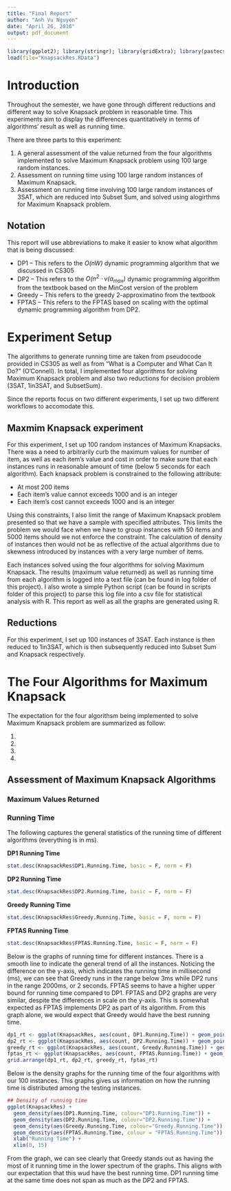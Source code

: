 ```yaml
---
title: "Final Report"
author: "Anh Vu Nguyen"
date: "April 26, 2016"
output: pdf_document
---
```

```r
library(ggplot2); library(stringr); library(gridExtra); library(pastecs)
load(file="KnapsackRes.RData")
```
# Introduction #  

Throughout the semester, we have gone through different reductions and different way to solve Knapsack problem in reasonable time. This experiments aim to display the differences quantitatively in terms of algorithms' result as well as running time.  

There are three parts to this experiment:

1. A general assessment of the value returned from the four algorithms implemented to solve Maximum Knapsack problem using 100 large random instances.  
2. Assessment on running time using 100 large random instances of Maximum Knapsack.  
3. Assessment on running time involving 100 large random instances of 3SAT, which are reduced into Subset Sum, and solved using alogirthms for Maximum Knapsack problem.  

## Notation ##
This report will use abbreviations to make it easier to know what algorithm that is being discussed:  

* DP1 -- This refers to the *$O(nW)$* dynamic programming algorithm that we discussed in CS305
* DP2 -- This refers to the *$O(n^2 \cdot v(a_{max})$* dynamic programming algorithm from the textbook based on the MinCost version of the problem
* Greedy -- This refers to the greedy 2-approximatino from the textbook
* FPTAS -- This refers to the FPTAS based on scaling with the optimal dynamic programming algorithm from DP2.  

# Experiment Setup #
The algorithms to generate running time are taken from pseudocode provided in CS305 as well as from "What is a Computer and What Can It Do?" (O'Connell). In total, I implemented four algorithms for solving Maximum Knapsack problem and also two reductions for decision problem (3SAT, 1in3SAT, and SubsetSum).  

Since the reports focus on two different experiments, I set up two different workflows to accomodate this. 

## Maxmim Knapsack experiment ##
For this experiment, I set up 100 random instances of Maximum Knapsacks. There was a need to arbitrarily curb the maximum values for number of item, as well as each item's value and cost in order to make sure that each instances runs in reasonable amount of time (below 5 seconds for each algorithm). Each knapsack problem is constrained to the following attribute:  

* At most 200 items
* Each item's value cannot exceeds 1000 and is an integer
* Each item's cost cannot exceeds 1000 and is an integer  

Using this constraints, I also limit the range of Maximum Knapsack problem presented so that we have a sample with specified attributes. This limits the problem we would face when we have to group instances with 50 items and 5000 items should we not enforce the constraint. The calculation of density of instances then would not be as reflective of the actual algorithms due to skewness introduced by instances with a very large number of items.

Each instances solved using the four algorithms for solving Maximum Knapsack. The results (maximum value returned) as well as running time from each algorithm is logged into a text file (can be found in log folder of this project). I also wrote a simple Python script (can be found in scripts folder of this project) to parse this log file into a csv file for statistical analysis with R. This report as well as all the graphs are generated using R.

## Reductions ##  
For this experiment, I set up 100 instances of 3SAT. Each instance is then reduced to 1in3SAT, which is then subsequently reduced into Subset Sum and Knapsack respectively.  


# The Four Algorithms for Maximum Knapsack #
The expectation for the four algorithsm being implemented to solve Maximum Knapsack problem are summarized as follow: 

1. 
2. 
3. 
4. 


## Assessment of Maximum Knapsack Algorithms ##  
### Maximum Values Returned ###

### Running Time ###  

The following captures the general statistics of the running time of different algorithms (everything is in ms).  

**DP1 Running Time**
```r
stat.desc(KnapsackRes$DP1.Running.Time, basic = F, norm = F)
```

**DP2 Running Time**
```r
stat.desc(KnapsackRes$DP2.Running.Time, basic = F, norm = F)
```

**Greedy Running Time**
```r
stat.desc(KnapsackRes$Greedy.Running.Time, basic = F, norm = F)
```

**FPTAS Running Time**
```r
stat.desc(KnapsackRes$FPTAS.Running.Time, basic = F, norm = F)
```

Below is the graphs of running time for different instances. There is a smooth line to indicate the general trend of all the instances. Noticing the difference on the y-axis, which indicates the running time in millisecond (ms), we can see that Greedy runs in the range below 3ms while DP2 runs in the range 2000ms, or 2 seconds. FPTAS seems to have a higher upper bound for running time compared to DP1. FPTAS and DP2 graphs are very similar, despite the differences in scale on the y-axis. This is somewhat expected as FPTAS implements DP2 as part of its algorithm. From this graph alone, we would expect that Greedy would have the best running time.   

```r
dp1_rt <- ggplot(KnapsackRes, aes(count, DP1.Running.Time)) + geom_point() + geom_smooth()
dp2_rt <- ggplot(KnapsackRes, aes(count, DP2.Running.Time)) + geom_point() + geom_smooth()
greedy_rt <- ggplot(KnapsackRes, aes(count, Greedy.Running.Time)) + geom_point() + geom_smooth()
fptas_rt <- ggplot(KnapsackRes, aes(count, FPTAS.Running.Time)) + geom_point() + geom_smooth()
grid.arrange(dp1_rt, dp2_rt, greedy_rt, fptas_rt)
```

Below is the density graphs for the running time of the four algorithms with our 100 instances. This graphs gives us information on how the running time is distributed among the testing instances. 

```r
## Density of running time
ggplot(KnapsackRes) +
  geom_density(aes(DP1.Running.Time, colour="DP1.Running.Time")) + 
  geom_density(aes(DP2.Running.Time, colour="DP2.Running.Time")) + 
  geom_density(aes(Greedy.Running.Time, colour="Greedy.Running.Time")) + 
  geom_density(aes(FPTAS.Running.Time, colour = "FPTAS.Running.Time")) +
  xlab("Running Time") + 
  xlim(0, 15)
```

From the graph, we can see clearly that Greedy stands out as having the most of it running time in the lower spectrum of the graphs. This aligns with our expectation that this wud have the best running time. DP1 running time at the same time does not span as much as the DP2 and FPTAS. 

